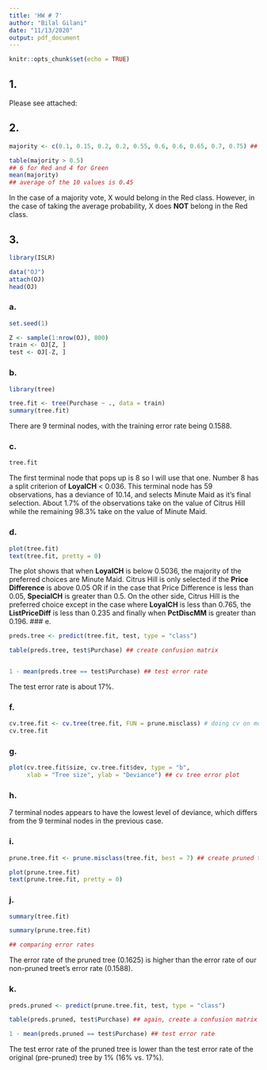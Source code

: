 ---
title: 'HW # 7'
author: "Bilal Gilani"
date: "11/13/2020"
output: pdf_document
---

```{r setup, include=FALSE}
knitr::opts_chunk$set(echo = TRUE)
```

## 1.

Please see attached:

## 2.
```{r}
majority <- c(0.1, 0.15, 0.2, 0.2, 0.55, 0.6, 0.6, 0.65, 0.7, 0.75) ## 10 values given

table(majority > 0.5)
## 6 for Red and 4 for Green
mean(majority)
## average of the 10 values is 0.45
```
In the case of a majority vote, X would belong in the Red class. However, in the case of taking the average probability, X does **NOT** belong
in the Red class.


## 3.

```{r}
library(ISLR)

data("OJ")
attach(OJ)
head(OJ)
```

### a.

```{r}
set.seed(1)

Z <- sample(1:nrow(OJ), 800)
train <- OJ[Z, ]
test <- OJ[-Z, ]
```

### b.

```{r}
library(tree)

tree.fit <- tree(Purchase ~ ., data = train)
summary(tree.fit)
```
There are 9 terminal nodes, with the training error rate being 0.1588.

### c.

```{r}
tree.fit
```

The first terminal node that pops up is $8$ so I will use that one. Number $8$ has a split criterion of **LoyalCH** < 0.036.  This terminal node has 59 observations, has a deviance of 10.14, and selects Minute Maid as it's final selection.  About 1.7% of the observations take on the value of Citrus Hill while the remaining 98.3% take on the value of Minute Maid.

### d.

```{r}
plot(tree.fit)
text(tree.fit, pretty = 0)
```
The plot shows that when **LoyalCH** is below 0.5036, the majority of the preferred choices are Minute Maid. Citrus Hill is only selected if the 
**Price Difference** is above 0.05 OR if in the case that Price Difference is less than 0.05, **SpecialCH** is greater than 0.5. On the other side,
Citrus Hill is the preferred choice except in the case where **LoyalCH** is less than 0.765, the **ListPriceDiff** is less than 0.235 and finally 
when **PctDiscMM** is greater than 0.196.
### e.

```{r}
preds.tree <- predict(tree.fit, test, type = "class")

table(preds.tree, test$Purchase) ## create confusion matrix


1 - mean(preds.tree == test$Purchase) ## test error rate
```

The test error rate is about 17%.  

### f.

```{r}
cv.tree.fit <- cv.tree(tree.fit, FUN = prune.misclass) # doing cv on model that was set on training set
cv.tree.fit 
```

### g.

```{r}
plot(cv.tree.fit$size, cv.tree.fit$dev, type = "b", 
     xlab = "Tree size", ylab = "Deviance") ## cv tree error plot
```

### h.

7 terminal nodes appears to have the lowest level of deviance, which differs from the 9 terminal nodes in the previous case.

### i.

```{r}
prune.tree.fit <- prune.misclass(tree.fit, best = 7) ## create pruned tree object

plot(prune.tree.fit)
text(prune.tree.fit, pretty = 0)
```

### j.

```{r}
summary(tree.fit)

summary(prune.tree.fit)

## comparing error rates
```
The error rate of the pruned tree (0.1625) is higher than the error rate of our non-pruned treet's error rate (0.1588).

### k.

```{r}
preds.pruned <- predict(prune.tree.fit, test, type = "class")

table(preds.pruned, test$Purchase) ## again, create a confusion matrix
```

```{r}

1 - mean(preds.pruned == test$Purchase) ## test error rate
```

The test error rate of the pruned tree is lower than the test error rate of the original (pre-pruned) tree by 1% (16% vs. 17%).


















